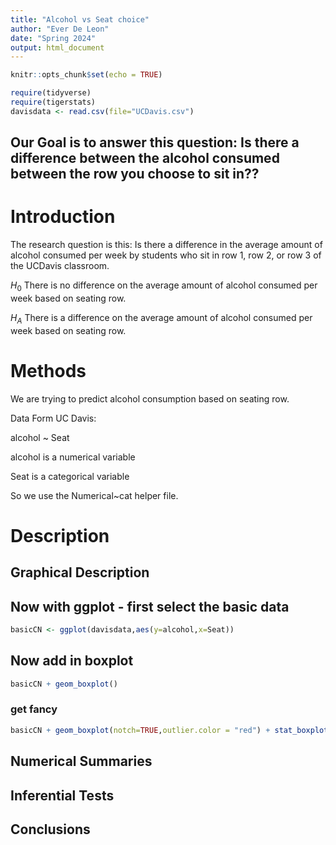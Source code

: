 ```yaml
---
title: "Alcohol vs Seat choice"
author: "Ever De Leon"
date: "Spring 2024"
output: html_document
---
```


```r
knitr::opts_chunk$set(echo = TRUE)
```

```r
require(tidyverse)
require(tigerstats)
davisdata <- read.csv(file="UCDavis.csv")
```
## Our Goal is to answer this question: Is there a difference between the alcohol consumed between the row you choose to sit in??

# Introduction

The research question is this: Is there a difference in the average amount of alcohol consumed per week by students who sit in row 1, row 2, or row 3 of the UCDavis classroom.

$H_0$ There is no difference on the average amount of alcohol consumed per week based on seating row.

$H_A$ There is a difference on the average amount of alcohol consumed per week based on seating row.

# Methods

We are trying to predict alcohol consumption based on seating row. 

Data Form UC Davis: 

alcohol ~ Seat

alcohol is a numerical variable

Seat is a categorical variable

So we use the Numerical~cat helper file.

# Description

## Graphical Description

## Now with ggplot - first select the basic data

```r
basicCN <- ggplot(davisdata,aes(y=alcohol,x=Seat))
```
## Now add in boxplot

```r
basicCN + geom_boxplot()
```
  
  
### get fancy  

```r
basicCN + geom_boxplot(notch=TRUE,outlier.color = "red") + stat_boxplot(geom ='errorbar') + labs(title="Fancy notch boxplot \n with 2 lines")
```

## Numerical Summaries 

## Inferential Tests

## Conclusions


